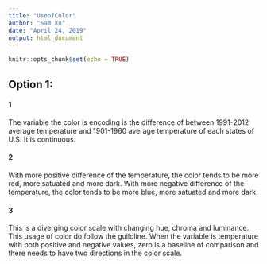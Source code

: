 ```yaml
---
title: "UseofColor"
author: "Sam Xu"
date: "April 24, 2019"
output: html_document
---
```


```r
knitr::opts_chunk$set(echo = TRUE)
```

## Option 1:

#### 1
The variable the color is encoding is the difference of between 1991-2012 average temperature and 1901-1960 average temperature of each states of U.S. It is continuous.
  
#### 2
With more positive difference of the temperature, the color tends to be more red, more satuated and more dark. With more negative difference of the temperature, the color tends to be more blue, more satuated and more dark.


#### 3
This is a diverging color scale with changing hue, chroma and luminance. This usage of color do follow the guildline. When the variable is temperature with both positive and negative values, zero is a baseline of comparison and there needs to have two directions in the color scale.